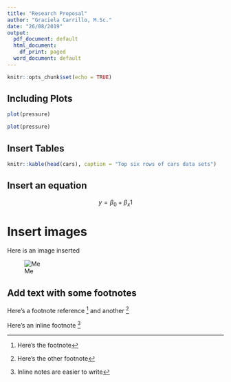 ```yaml
---
title: "Research Proposal"
author: "Graciela Carrillo, M.Sc."
date: "26/08/2019"
output:
  pdf_document: default
  html_document:
    df_print: paged
  word_document: default
---
```


```r
knitr::opts_chunk$set(echo = TRUE)
```


## Including Plots

```r
plot(pressure)
```

```r
plot(pressure)
```

## Insert Tables

```r
knitr::kable(head(cars), caption = "Top six rows of cars data sets")
```

## Insert an equation

$$ y = \beta_0 + \beta_x1 $$

# Insert images

Here is an image inserted

![Me](Napier_Foto.jpg)

## Add text with some footnotes

Here's a footnote reference [^1] and another [^longnote]

Here's an inline footnote ^[Inline notes are easier to write]

[^1]: Here's the footnote
[^longnote]: Here's the other footnote




